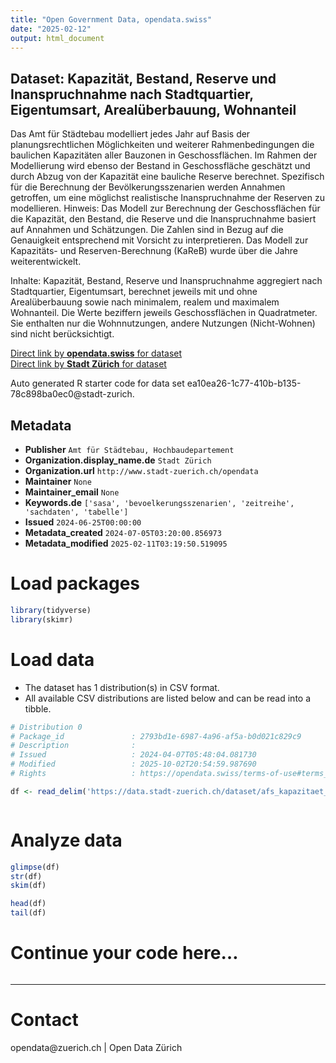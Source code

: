 ```yaml
---
title: "Open Government Data, opendata.swiss"
date: "2025-02-12"
output: html_document
---
```


## Dataset: Kapazität, Bestand, Reserve und Inanspruchnahme nach Stadtquartier, Eigentumsart, Arealüberbauung, Wohnanteil


Das Amt für Städtebau modelliert jedes Jahr auf Basis der planungsrechtlichen Möglichkeiten und weiterer Rahmenbedingungen die baulichen Kapazitäten aller Bauzonen in Geschossflächen. Im Rahmen der Modellierung wird ebenso der Bestand in Geschossfläche geschätzt und durch Abzug von der Kapazität eine bauliche Reserve berechnet. Spezifisch für die Berechnung der Bevölkerungsszenarien werden Annahmen getroffen, um eine möglichst realistische Inanspruchnahme der Reserven zu modellieren. Hinweis: Das Modell zur Berechnung der Geschossflächen für die Kapazität, den Bestand, die Reserve und die Inanspruchnahme basiert auf Annahmen und Schätzungen. Die Zahlen sind in Bezug auf die Genauigkeit entsprechend mit Vorsicht zu interpretieren. Das Modell zur Kapazitäts- und Reserven-Berechnung (KaReB) wurde über die Jahre weiterentwickelt. 

Inhalte: Kapazität, Bestand, Reserve und Inanspruchnahme aggregiert nach Stadtquartier, Eigentumsart, berechnet jeweils mit und ohne Arealüberbauung sowie nach minimalem, realem und maximalem Wohnanteil. Die Werte beziffern jeweils Geschossflächen in Quadratmeter. Sie enthalten nur die Wohnnutzungen, andere Nutzungen (Nicht-Wohnen) sind nicht berücksichtigt.

[Direct link by **opendata.swiss** for dataset](https://opendata.swiss/de/dataset/kapazitat-bestand-reserve-und-inanspruchnahme-nach-stadtquartier-eigentumsart-arealuberbauung-w)<br>
[Direct link by **Stadt Zürich** for dataset](https://data.stadt-zuerich.ch/dataset/afs_kapazitaet_bestand_reserve_inanspruchnahme_quartier_eigentumsart_od5709)

Auto generated R starter code for data set ea10ea26-1c77-410b-b135-78c898ba0ec0@stadt-zurich.

## Metadata

- **Publisher** `Amt für Städtebau, Hochbaudepartement`
- **Organization.display_name.de** `Stadt Zürich`
- **Organization.url** `http://www.stadt-zuerich.ch/opendata`
- **Maintainer** `None`
- **Maintainer_email** `None`
- **Keywords.de** `['sasa', 'bevoelkerungsszenarien', 'zeitreihe', 'sachdaten', 'tabelle']`
- **Issued** `2024-06-25T00:00:00`
- **Metadata_created** `2024-07-05T03:20:00.856973`
- **Metadata_modified** `2025-02-11T03:19:50.519095`


# Load packages

```r

library(tidyverse)
library(skimr)

```

# Load data

-   The dataset has 1 distribution(s) in CSV format.
-   All available CSV distributions are listed below and can be read into a tibble.

```r

# Distribution 0
# Package_id               : 2793bd1e-6987-4a96-af5a-b0d021c829c9
# Description              : 
# Issued                   : 2024-04-07T05:48:04.081730
# Modified                 : 2025-10-02T20:54:59.987690
# Rights                   : https://opendata.swiss/terms-of-use#terms_open

df <- read_delim('https://data.stadt-zuerich.ch/dataset/afs_kapazitaet_bestand_reserve_inanspruchnahme_quartier_eigentumsart_od5709/download/BEV570OD5709.csv')



```

# Analyze data

```r

glimpse(df)
str(df)
skim(df)

head(df)
tail(df)

```

# Continue your code here...

```r

```

------------------------------------------------------------------------

# Contact

opendata@zuerich.ch | Open Data Zürich

